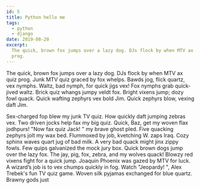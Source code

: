 ```yaml
---
id: 5
title: Python hello me
tags:
  - python
  - django
date: 2019-08-20
excerpt:
  The quick, brown fox jumps over a lazy dog. DJs flock by when MTV ax quiz
  prog.
---
```


<p>
  The quick, brown fox jumps over a lazy dog. DJs flock by when MTV ax quiz
  prog. Junk MTV quiz graced by fox whelps. Bawds jog, flick quartz, vex nymphs.
  Waltz, bad nymph, for quick jigs vex! Fox nymphs grab quick-jived waltz. Brick
  quiz whangs jumpy veldt fox. Bright vixens jump; dozy fowl quack. Quick
  wafting zephyrs vex bold Jim. Quick zephyrs blow, vexing daft Jim.
</p>

<p>
  Sex-charged fop blew my junk TV quiz. How quickly daft jumping zebras vex. Two
  driven jocks help fax my big quiz. Quick, Baz, get my woven flax jodhpurs!
  "Now fax quiz Jack! " my brave ghost pled. Five quacking zephyrs jolt my wax
  bed. Flummoxed by job, kvetching W. zaps Iraq. Cozy sphinx waves quart jug of
  bad milk. A very bad quack might jinx zippy fowls. Few quips galvanized the
  mock jury box. Quick brown dogs jump over the lazy fox. The jay, pig, fox,
  zebra, and my wolves quack! Blowzy red vixens fight for a quick jump. Joaquin
  Phoenix was gazed by MTV for luck. A wizard’s job is to vex chumps quickly in
  fog. Watch "Jeopardy! ", Alex Trebek's fun TV quiz game. Woven silk pyjamas
  exchanged for blue quartz. Brawny gods just
</p>
